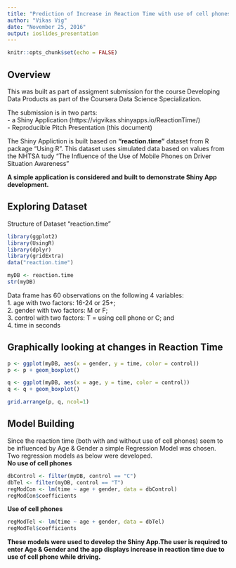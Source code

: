 ```yaml
---
title: "Prediction of Increase in Reaction Time with use of cell phones while driving"
author: "Vikas Vig"
date: "November 25, 2016"
output: ioslides_presentation
---
```


```r
knitr::opts_chunk$set(echo = FALSE)
```

## Overview

This was built as part of assigment submission for the course Developing Data Products as part of the Coursera Data Science Specialization.  

The submission is in two parts:  
- a Shiny Application (https://vigvikas.shinyapps.io/ReactionTime/)  
- Reproducible Pitch Presentation (this document)  

The Shiny Appliction is built based on **"reaction.time"** dataset from R package "Using R". This dataset uses simulated data based on values from the NHTSA tudy "The Influence of the Use of Mobile Phones on Driver Situation Awareness"   

**A simple application is considered and built to demonstrate Shiny App development.**

## Exploring Dataset
Structure of Dataset "reaction.time"
```r
library(ggplot2)
library(UsingR)
library(dplyr)
library(gridExtra)
data("reaction.time")

myDB <- reaction.time
str(myDB)
```
Data frame has 60 observations on the following 4 variables:  
1. age with two factors: 16-24 or 25+;   
2. gender with two factors: M or F;   
3. control with two factors: T = using cell phone or C; and   
4. time in seconds  

## Graphically looking at changes in Reaction Time 

```r
p <- ggplot(myDB, aes(x = gender, y = time, color = control))
p <- p + geom_boxplot()

q <- ggplot(myDB, aes(x = age, y = time, color = control))
q <- q + geom_boxplot()

grid.arrange(p, q, ncol=1)
```

## Model Building
Since the reaction time (both with and without use of cell phones) seem to be influenced by Age & Gender a simple Regression Model was chosen. Two regression models as below were developed.   
**No use of cell phones**
```r
dbControl <- filter(myDB, control == "C")
dbTel <- filter(myDB, control == "T")
regModCon <- lm(time ~ age + gender, data = dbControl)
regModCon$coefficients
```
**Use of cell phones**
```r
regModTel <- lm(time ~ age + gender, data = dbTel)
regModTel$coefficients
```
**These models were used to develop the Shiny App.The user is required to enter Age & Gender and the app displays increase in reaction time due to use of cell phone while driving.**
